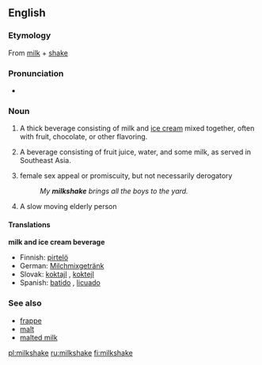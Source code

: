 ==English==

===Etymology===
From [[milk]] + [[shake]]

===Pronunciation===
*{{audio|en-us-milkshake.ogg|Audio (US)}}

===Noun===
{{en-noun}}

# {{context|beverages}} A thick beverage consisting of milk and [[ice cream]] mixed together, often with fruit, chocolate, or other flavoring.
# {{context|beverages}} {{italbrac|nonstandard}} A beverage consisting of fruit juice, water, and some milk, as served in Southeast Asia.
# {{context|Slang}} female sex appeal or promiscuity, but not necessarily derogatory
#: ''My '''milkshake''' brings all the boys to the yard.''
# {{context|Slang}} A slow moving elderly person

====Translations====
'''milk and ice cream beverage'''
*Finnish: [[pirtelö]]
*German: [[Milchmixgetränk]] {{n}}
*Slovak: [[koktajl]] {{m}}, [[koktejl]] {{m}}
*Spanish: [[batido]] {{m}}, [[licuado]] {{m}}

===See also===
*[[frappe]]
*[[malt]]
*[[malted milk]]

[[pl:milkshake]]
[[ru:milkshake]]
[[fi:milkshake]]